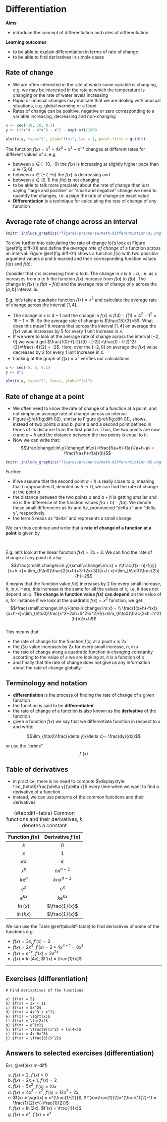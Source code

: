 # Differentiation

**Aims**

- introduce the concept of differentiation and rules of differentiation

**Learning outcomes**

- to be able to explain differentiation in terms of rate of change
- to be able to find derivatives in simple cases 

## Rate of change
- We are often interested in the rate at which some variable is changing, e.g. we may be interested in the rate at which the temperature is changing or the rate of water levels increasing
- Rapid or unusual changes may indicate that we are dealing with unusual situations, e.g. global warming or a flood
- Rates of change can be positive, negative or zero corresponding to a variable increasing, decreasing and non-changing

```r

x <- seq(-10, 10, 0.1)
y <- (1*x^4 - 4*x^3 - x^2 - exp(-x))/1000

plot(x,y, type="l", ylab="f(x)", las = 1, panel.first = grid())

```

The function $f(x) = x^4 - 4x^3 - x^2 - e^{-x}$ changes at different rates for different values of $x$, e.g. 

- between $x \in (-10, -9)$ the $f(x)$ is increasing at slightly higher pace than $x \in (5,6)$ 
- between $x \in (-7, -5)$ the $f(x)$ is decreasing and
- between $x \in (0, 1)$ the $f(x)$ is not changing
- to be able to talk more precisely about the rate of change than just saying "large and positive" or "small and negative" change we need to quantify the changes, i.e. assign the rate of change an exact value
- **Differentiation** is a technique for calculating the rate of change of any function

## Average rate of change across an interval
```r
knitr::include_graphics("figures/precourse/math-differentiation-01.png")

```

To dive further into calculating the rate of change let's look at Figure \@ref(fig:diff-01) and define the *average rate of change* of a function across an interval. Figure \@ref(fig:diff-01) shows a function $f(x)$ with two possible argument values $a$ and $b$ marked and their corresponding function values $f(a)$ and $f(b)$. 

Consider that $x$ is increasing from $a$ to $b$. The change in $x$ is $b-a$, i.e. as $x$ increases from $a$ to $b$ the function $f(x)$ increase from $f(a)$ to $f(b)$. The change in $f(x)$ is $f(b)-f(a)$ and the average rate of change of $y$ across the $[a,b]$ interval is:

\begin{equation}
\frac{change\:in\:y}{change\:in\:x}=\frac{f(b)-f(a)}{b-a}
(\#eq:diff-point)
\end{equation}


E.g. let's take a quadratic function $f(x)=x^2$ and calculate the average rate of change across the interval $[1, 4]$. 

- The change in $x$ is $4-1$ and the change in $f(x)$ is $f(4) - f(1) = 4^2 -1^2 = 16 - 1 = 15$. So the average rate of change is $\frac{15}{3}=5$. What does this mean? It means that across the interval $[1,4]$ on average the $f(x)$ value increases by 5 for every 1 unit increase in $x$. 
- If we were to look at the average rate of change across the interval $[-2, 0]$ we would get $\frac{f(0)-f(-2)}{0 - (-2)}=\frac{0 - (-2)^2}{2}=\frac{-4}{2} = -2$. Here, over the $[-2, 0]$ on average the $f(x)$ value decreases by 2 for every 1 unit increase in $x$. 
- Looking at the graph of $f(x)=x^2$ verifies our calculations

```r

x <- seq(-5, 5, 0.1)
y <- x^2

plot(x,y, type="l", las=1, ylab="f(x)")

```

## Rate of change at a point
- We often need to know the rate of change of a function at a point, and not simply an average rate of change across an interval.
- Figure \@ref(fig:diff-02), similar to Figure \@ref(fig:diff-01), shows, instead of two points $a$ and $b$, point $a$ and a second point defined in terms of its distance from the first point $a$. Thus, the two points are now $a$ and $a + h$ and the distance between the two points is equal to $h$.
- Now we can write that:
$$\frac{change\:in\:y}{change\:in\:x}=\frac{f(a+h)-f(a)}{a+h-a} = \frac{f(a+h)-f(a)}{h}$$

```r
knitr::include_graphics("figures/precourse/math-differentiation-02.png")

```


Further:

- if we assume that the second point $a+h$ is really close to $a$, meaning that $h$ approaches 0, denoted as $h \rightarrow 0$, we can find the rate of change at the point $a$
- the distance between the two points $a$ and $a+h$ is getting smaller and so is the difference of the function values $f(a+h) - f(a)$. We denote these small differences as $\delta x$ and $\delta y$, pronounced "delta x" and "delta y", respectively. 
- the term $\delta$ reads as "delta" and represents a small change

We can thus continue and write that a **rate of change of a function at a point** is given by
\begin{equation}
\frac{small\:change\:in\:y}{small\:change\:in\:x} = \lim_{h\to0}\frac{f(a+h)-f(a)}{h}
(\#eq:diff-point)
\end{equation}

<br />

E.g. let's look at the linear function $f(x) = 2x+3$. We can find the rate of change at any point of $x$ by:
$$\frac{small\:change\:in\:y}{small\:change\:in\:x} = \\\frac{f(x+h)-f(x)}{x+h-x}= \lim_{h\to0}\frac{2(x+h)+3-(2x+3)}{x+h-x}=\lim_{h\to0}\frac{2h}{h}=2$$
It means that the function value $f(x)$ increases by 2 for every small increase, $h$, in $x$. Here, this increase is the same for all the values of $x$, i.e. it does not depend on $x$. **The change in function value $f(x)$ can depend** on the value of $x$, for instance if we look at the quadratic $f(x)=x^2$ function, we get:
$$\frac{small\:change\:in\:y}{small\:change\:in\:x} = \\ \frac{f(x+h)-f(x)}{x+h-x}=\lim_{h\to0}\frac{x^2+2xh+h^2-x^2}{h}=\lim_{h\to0}\frac{2xh+h^2}{h}=2x+h$$
<br />
This means that:

- the rate of change for the function $f(x)$ at a point $x$ is $2x$
- the $f(x)$ value increases by $2x$ for every small increase, $h$, in $x$
- the rate of change along a quadratic function is changing constantly according to the value of $x$ we are looking at, it is a function of $x$
- and finally that the rate of change does not give us any information about the rate of change globally.

## Terminology and notation
- **differentiation** is the process of finding the rate of change of a given function
- the function is said to be **differentiated**
- the rate of change of a function is also known as the **derivative** of the function
- given a function $f(x)$ we say that we differentiate function in respect to $x$ and write:

$$\lim_{h\to0}\frac{\delta y}{\delta x}= \frac{dy}{dx}$$

or use the "prime" $$f´(x)$$

## Table of derivatives
- in practice, there is no need to compute $\displaystyle \lim_{h\to0}\frac{\delta y}{\delta x}$ every time when we want to find a derivative of a function
- instead, we can use patterns of the common functions and their derivatives

|Function $f(x)$ | Derivative $f'(x)$ |
| :-----------: | :-----------: |
|$k$ | $0$|
|$x$ | $1$|
|$kx$ | $k$|
|$x^n$ | $nx^{n-1}$|
|$kx^n$ | $knx^{n-1}$|
|$e^x$ | $e^x$|
|$e^{kx}$ | $ke^{kx}$|
|$\ln(x)$ | $\frac{1}{x}$|
|$\ln(kx)$ | $\frac{1}{x}$|
Table: (\#tab:diff-table) Common functions and their derivatives, $k$ denotes a constant

We can use the Table \@ref(tab:diff-table) to find derivatives of some of the functions e.g.

- $f(x) = 3x$, $f'(x) = 3$
- $f(x) = 2x^4$, $f'(x) = 2*4x^{4-1} = 8x^3$
- $f(x) = e^{2x}$, $f'(x) = 2e^{2x}$
- $f(x) = \ln(4x)$, $f'(x) = \frac{1}{x}$


-------

## Exercises (differentiation)
```exercise

# Find derivatives of the functions

a) $f(x) = 2$
b) $f(x) = 2x + 1$
c) $f(x) = 5x^2$
d) $f(x) = 4x^3 + x^2$
e) $f(x) = \sqrt(x)$
f) $f(x) = \ln(2x)$
g) $f(x) = e^{x}$
h) $f(x) = \frac{9}{x^2} + ln(4x)$
i) $f(x) = 4x−6x^6$
j) $f(x) = \frac{3}{x^2}$

```

## Answers to selected exercises (differentiation) {-}

Exr. \@ref(exr:m-diff)

a) $f(x) = 2$, $f'(x) = 0$
b) $f(x) = 2x + 1$, $f'(x) = 2$
c) $f(x) = 5x^2$, $f'(x)= 10x$
d) $f(x) = 4x^3 + x^2$, $f'(x)=12x^2 + 2x$
e) $f(x) = \sqrt(x) = x^{\frac{1}{2}}$, $f'(x)=\frac{1}{2}x^{\frac{1}{2}-1} = \frac{1}{2}x^{-\frac{1}{2}}$
f) $f(x) = \ln(2x)$, $f'(x) = \frac{1}{x}$
g) $f(x) = e^{x}$, $f'(x) = e^x$

<!-- h) $f(x) = \frac{9}{x^2} + ln(4x)$ -->
<!-- i) $f(x) = 4x−6x^6$ -->
<!-- j) $f(x) = \frac{3}{x^2}$ -->

